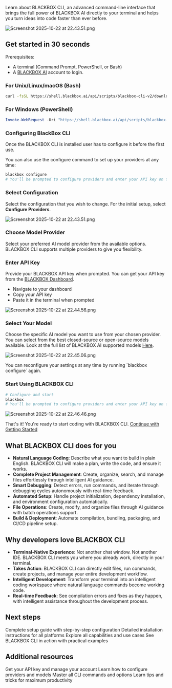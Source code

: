 Learn about BLACKBOX CLI, an advanced command-line interface that brings the full power of BLACKBOX AI directly to your terminal and helps you turn ideas into code faster than ever before.

![Screenshot 2025-10-22 at 22.43.51.png](/images/Screenshot2025-10-22at22.43.51.png)

## Get started in 30 seconds

Prerequisites:

- A terminal (Command Prompt, PowerShell, or Bash)
- A [BLACKBOX AI](https://www.blackbox.ai) account to login.

### For Unix/Linux/macOS (Bash)

```bash
curl -fsSL https://shell.blackbox.ai/api/scripts/blackbox-cli-v2/download.sh | bash
```

### For Windows (PowerShell)

```powershell
Invoke-WebRequest -Uri "https://shell.blackbox.ai/api/scripts/blackbox-cli-v2/download.ps1" -OutFile "download.ps1"; .\download.ps1
```

### Configuring BlackBox CLI

Once the BLACKBOX CLI is installed user has to configure it before the first use.

You can also use the configure command to set up your providers at any time:

```bash
blackbox configure
# You'll be prompted to configure providers and enter your API key on first use
```

### Select Configuration

Select the configuration that you wish to change. For the initial setup, select **Configure Providers**.

![Screenshot 2025-10-22 at 22.43.51.png](/images/Screenshot2025-10-22at22.43.51.png)

### Choose Model Provider

Select your preferred AI model provider from the available options. BLACKBOX CLI supports multiple providers to give you flexibility.

### Enter API Key

Provide your BLACKBOX API key when prompted. You can get your API key from the [BLACKBOX Dashboard](https://www.blackbox.ai/dashboard).

- Navigate to your dashboard
- Copy your API key
- Paste it in the terminal when prompted

![Screenshot 2025-10-22 at 22.44.56.png](/images/Screenshot2025-10-22at22.44.56.png)

### Select Your Model

Choose the specific AI model you want to use from your chosen provider. You can select from the best closed-source or open-source models available. Look at the full list of BLACKBOX AI supported models [Here](/api-reference/models/chat-models#available-chat-models).

![Screenshot 2025-10-22 at 22.45.06.png](/images/Screenshot2025-10-22at22.45.06.png)

<Note>
  You can reconfigure your settings at any time by running `blackbox configure` again.
</Note>

### Start Using BLACKBOX CLI

```bash
# Configure and start
blackbox
# You'll be prompted to configure providers and enter your API key on first use
```

![Screenshot 2025-10-22 at 22.46.46.png](/images/Screenshot2025-10-22at22.46.46.png)

That's it! You're ready to start coding with BLACKBOX CLI. [Continue with Getting Started ](/features/blackbox-cli)

## What BLACKBOX CLI does for you

- **Natural Language Coding**: Describe what you want to build in plain English. BLACKBOX CLI will make a plan, write the code, and ensure it works.
- **Complete Project Management**: Create, organize, search, and manage files effortlessly through intelligent AI guidance.
- **Smart Debugging**: Detect errors, run commands, and iterate through debugging cycles autonomously with real-time feedback.
- **Automated Setup**: Handle project initialization, dependency installation, and environment configuration automatically.
- **File Operations**: Create, modify, and organize files through AI guidance with batch operations support.
- **Build & Deployment**: Automate compilation, bundling, packaging, and CI/CD pipeline setup.

## Why developers love BLACKBOX CLI

- **Terminal-Native Experience**: Not another chat window. Not another IDE. BLACKBOX CLI meets you where you already work, directly in your terminal.
- **Takes Action**: BLACKBOX CLI can directly edit files, run commands, create projects, and manage your entire development workflow.
- **Intelligent Development**: Transform your terminal into an intelligent coding workspace where natural language commands become working code.
- **Real-time Feedback**: See compilation errors and fixes as they happen, with intelligent assistance throughout the development process.

## Next steps

<CardGroup cols={2}>
  <Card title="Getting Started" icon="rocket" href="/features/blackbox-cli/getting-started">
    Complete setup guide with step-by-step configuration
  </Card>
  <Card title="Installation Guide" icon="download" href="/features/blackbox-cli/getting-started#1-install-blackbox-cli">
    Detailed installation instructions for all platforms
  </Card>
  <Card title="Key Features" icon="star" href="/features/blackbox-cli/key-features">
    Explore all capabilities and use cases
  </Card>
  <Card title="Common Use Cases" icon="code" href="/features/blackbox-cli/common-use-cases">
    See BLACKBOX CLI in action with practical examples
  </Card>
</CardGroup>

## Additional resources

<CardGroup cols={2}>
  <Card title="API Dashboard" icon="key" href="https://www.blackbox.ai/dashboard">
    Get your API key and manage your account
  </Card>
  <Card title="Configuration" icon="gear" href="/features/blackbox-cli/getting-started#2-configure-blackbox-cli">
    Learn how to configure providers and models
  </Card>
  <Card title="Essential Commands" icon="terminal" href="/features/blackbox-cli/getting-started#essential-commands">
    Master all CLI commands and options
  </Card>
  <Card title="Pro Tips" icon="lightbulb" href="/features/blackbox-cli/getting-started#pro-tips-for-beginners">
    Learn tips and tricks for maximum productivity
  </Card>
</CardGroup>